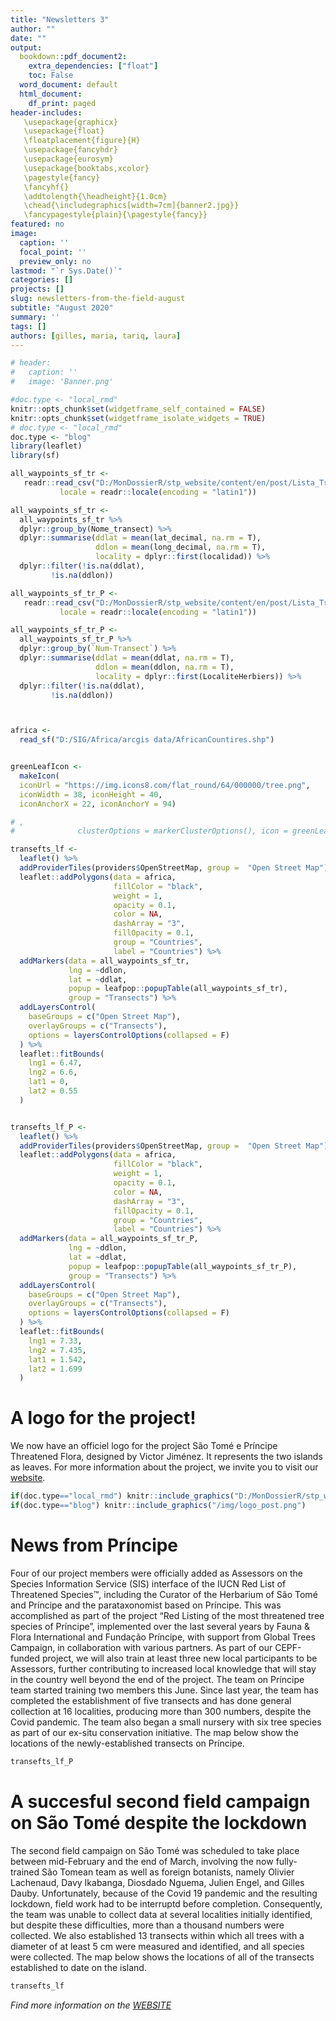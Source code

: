 ```yaml
---
title: "Newsletters 3"
author: ""
date: ""
output: 
  bookdown::pdf_document2:
    extra_dependencies: ["float"]
    toc: False
  word_document: default
  html_document:
    df_print: paged
header-includes: 
   \usepackage{graphicx}
   \usepackage{float}
   \floatplacement{figure}{H}
   \usepackage{fancyhdr}
   \usepackage{eurosym}
   \usepackage{booktabs,xcolor}
   \pagestyle{fancy}
   \fancyhf{}
   \addtolength{\headheight}{1.0cm}
   \chead{\includegraphics[width=7cm]{banner2.jpg}}
   \fancypagestyle{plain}{\pagestyle{fancy}}
featured: no
image:
  caption: ''
  focal_point: ''
  preview_only: no
lastmod: "`r Sys.Date()`"
categories: []
projects: []
slug: newsletters-from-the-field-august
subtitle: "August 2020"
summary: ''
tags: []
authors: [gilles, maria, tariq, laura]
---
```


```r

# header:
#   caption: ''
#   image: 'Banner.png'

#doc.type <- "local_rmd"
knitr::opts_chunk$set(widgetframe_self_contained = FALSE)
knitr::opts_chunk$set(widgetframe_isolate_widgets = TRUE)
# doc.type <- "local_rmd"
doc.type <- "blog"
library(leaflet)
library(sf)

```





```r

all_waypoints_sf_tr <- 
   readr::read_csv("D:/MonDossierR/stp_website/content/en/post/Lista_Transecto_ST.csv", 
           locale = readr::locale(encoding = "latin1"))

all_waypoints_sf_tr <- 
  all_waypoints_sf_tr %>% 
  dplyr::group_by(Nome_transect) %>% 
  dplyr::summarise(ddlat = mean(lat_decimal, na.rm = T),
                   ddlon = mean(long_decimal, na.rm = T),
                   locality = dplyr::first(localidad)) %>% 
  dplyr::filter(!is.na(ddlat), 
         !is.na(ddlon))

all_waypoints_sf_tr_P <- 
   readr::read_csv("D:/MonDossierR/stp_website/content/en/post/Lista_Transecto_P.csv", 
           locale = readr::locale(encoding = "latin1"))

all_waypoints_sf_tr_P <- 
  all_waypoints_sf_tr_P %>% 
  dplyr::group_by(`Num-Transect`) %>% 
  dplyr::summarise(ddlat = mean(ddlat, na.rm = T),
                   ddlon = mean(ddlon, na.rm = T),
                   locality = dplyr::first(LocaliteHerbiers)) %>% 
  dplyr::filter(!is.na(ddlat), 
         !is.na(ddlon))



africa <- 
  read_sf("D:/SIG/Africa/arcgis data/AfricanCountires.shp")


greenLeafIcon <- 
  makeIcon(
  iconUrl = "https://img.icons8.com/flat_round/64/000000/tree.png",
  iconWidth = 38, iconHeight = 40,
  iconAnchorX = 22, iconAnchorY = 94)

# ,
#              clusterOptions = markerClusterOptions(), icon = greenLeafIcon

transefts_lf <- 
  leaflet() %>% 
  addProviderTiles(providers$OpenStreetMap, group =  "Open Street Map") %>%
  leaflet::addPolygons(data = africa, 
                       fillColor = "black",
                       weight = 1,
                       opacity = 0.1,
                       color = NA,
                       dashArray = "3",
                       fillOpacity = 0.1, 
                       group = "Countries",
                       label = "Countries") %>%
  addMarkers(data = all_waypoints_sf_tr, 
             lng = ~ddlon,
             lat = ~ddlat,
             popup = leafpop::popupTable(all_waypoints_sf_tr), 
             group = "Transects") %>% 
  addLayersControl(
    baseGroups = c("Open Street Map"),
    overlayGroups = c("Transects"),
    options = layersControlOptions(collapsed = F)
  ) %>% 
  leaflet::fitBounds(
    lng1 = 6.47,
    lng2 = 6.6,
    lat1 = 0,
    lat2 = 0.55
  )


transefts_lf_P <- 
  leaflet() %>% 
  addProviderTiles(providers$OpenStreetMap, group =  "Open Street Map") %>%
  leaflet::addPolygons(data = africa, 
                       fillColor = "black",
                       weight = 1,
                       opacity = 0.1,
                       color = NA,
                       dashArray = "3",
                       fillOpacity = 0.1, 
                       group = "Countries",
                       label = "Countries") %>%
  addMarkers(data = all_waypoints_sf_tr_P, 
             lng = ~ddlon,
             lat = ~ddlat,
             popup = leafpop::popupTable(all_waypoints_sf_tr_P), 
             group = "Transects") %>% 
  addLayersControl(
    baseGroups = c("Open Street Map"),
    overlayGroups = c("Transects"),
    options = layersControlOptions(collapsed = F)
  ) %>% 
  leaflet::fitBounds(
    lng1 = 7.33,
    lng2 = 7.435,
    lat1 = 1.542,
    lat2 = 1.699
  )

```



# A logo for the project!

We now have an officiel logo for the project São Tomé e Príncipe Threatened Flora, designed by Victor Jiménez. It represents the two islands as leaves. For more information about the project, we invite you to visit our [website](https://cepf-stp-threat-flora.netlify.app/).


```r
if(doc.type=="local_rmd") knitr::include_graphics("D:/MonDossierR/stp_website_backup//static/img/avatar.png")
if(doc.type=="blog") knitr::include_graphics("/img/logo_post.png")
```


# News from Príncipe

Four of our project members were officially added as Assessors on the Species Information Service (SIS) interface of the IUCN Red List of Threatened Species™, including the Curator of the Herbarium of São Tomé and Príncipe and the parataxonomist based on Príncipe. This was accomplished as part of the project “Red Listing of the most threatened tree species of Príncipe”, implemented over the last several years by Fauna & Flora International and Fundação Príncipe, with support from Global Trees Campaign, in collaboration with various partners. As part of our CEPF-funded project, we will also train at least three new local participants to be Assessors, further contributing to increased local knowledge that will stay in the country well beyond the end of the project. The team on Príncipe team started training two members this June.
Since last year, the team has completed the establishment of five transects and has done general collection at 16 localities, producing more than 300 numbers, despite the Covid pandemic. The team also began a small nursery with six tree species as part of our ex-situ conservation initiative. The map below show the locations of the newly-established transects on Príncipe. 


```r
transefts_lf_P
```


# A succesful second field campaign on São Tomé despite the lockdown

The second field campaign on São Tomé was scheduled to take place between mid-February and the end of March, involving the now fully-trained São Tomean team as well as foreign botanists, namely Olivier Lachenaud, Davy Ikabanga, Diosdado Nguema, Julien Engel, and Gilles Dauby. Unfortunately, because of the Covid 19 pandemic and the resulting lockdown, field work had to be interruptd before completion.  Consequently, the team was unable to collect data at several localities initially identified, but despite these difficulties, more than a thousand numbers were collected. We also established 13 transects within which all trees with a diameter of at least 5 cm were measured and identified, and all species were collected. The map below shows the locations of all of the transects established to date on the island.

```r
transefts_lf
```

\fontsize{22}{22}
*Find more information on the [WEBSITE](https://cepf-stp-threat-flora.netlify.app/#about)*
